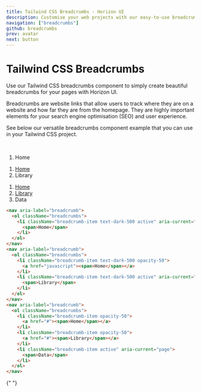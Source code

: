 ```yaml
---
title: Tailwind CSS Breadcrumbs - Horizon UI
description: Customise your web projects with our easy-to-use breadcrumbs component for Tailwind CSS using Material Design guidelines.
navigation: ["breadcrumbs"]
github: breadcrumbs
prev: avatar
next: button
---
```


# Tailwind CSS Breadcrumbs

Use our Tailwind CSS breadcrumbs component to simply create beautiful breadcrumbs for your pages with Horizon UI.

Breadcrumbs are website links that allow users to track where they are on a website and how far they are from the homepage. They are highly important elements for your search engine optimisation (SEO) and user experience.

See below our versatile breadcrumbs component example that you can use in your Tailwind CSS project.

<br />
<ComponentDemo id='breadcrumbs'>
  <div className='text-left w-1/2'>
    <nav aria-label='breadcrumb'>
      <ol className='breadcrumbs'>
        <li
          className='breadcrumb-item text-dark-500 active'
          aria-current='page'>
          <span>Home</span>
        </li>
      </ol>
    </nav>
    <nav aria-label='breadcrumb'>
      <ol className='breadcrumbs'>
        <li className='breadcrumb-item text-dark-500 opacity-50'>
          <a href='javascript'>
            <span>Home</span>
          </a>
        </li>
        <li
          className='breadcrumb-item text-dark-500 active'
          aria-current='page'>
          <span>Library</span>
        </li>
      </ol>
    </nav>
    <nav aria-label='breadcrumb'>
      <ol className='breadcrumbs'>
        <li className='breadcrumb-item opacity-50'>
          <a href='#'>
            <span>Home</span>
          </a>
        </li>
        <li className='breadcrumb-item opacity-50'>
          <a href='#'>
            <span>Library</span>
          </a>
        </li>
        <li className='breadcrumb-item active' aria-current='page'>
          <span>Data</span>
        </li>
      </ol>
    </nav>
  </div>
</ComponentDemo>

```html showLineNumbers
<nav aria-label="breadcrumb">
  <ol className="breadcrumbs">
    <li className="breadcrumb-item text-dark-500 active" aria-current="page">
      <span>Home</span>
    </li>
  </ol>
</nav>
<nav aria-label="breadcrumb">
  <ol className="breadcrumbs">
    <li className="breadcrumb-item text-dark-500 opacity-50">
      <a href="javascript"><span>Home</span></a>
    </li>
    <li className="breadcrumb-item text-dark-500 active" aria-current="page">
      <span>Library</span>
    </li>
  </ol>
</nav>
<nav aria-label="breadcrumb">
  <ol className="breadcrumbs">
    <li className="breadcrumb-item opacity-50">
      <a href="#"><span>Home</span></a>
    </li>
    <li className="breadcrumb-item opacity-50">
      <a href="#"><span>Library</span></a>
    </li>
    <li className="breadcrumb-item active" aria-current="page">
      <span>Data</span>
    </li>
  </ol>
</nav>
```

{" "}
